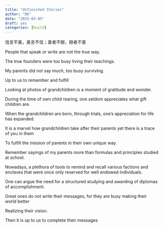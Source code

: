 ```yaml
---
title: "Unfinished Stories"
author: "DK"
date: "2025-03-05"
draft: yes
categories: [build]
---
```


信言不美，美言不信；善者不辯，辯者不善

People that speak or write are not the true way.

The true founders were too busy living their teachings.

My parents did not say much, too busy surviving.

Up to us to remember and fulfill

Looking at photos of grandchildren is a moment of gratitude and wonder.

During the time of own child rearing, one seldom appreciates what gift children are.

When the grandchildren are born, through trials, one's appreciation for life has expanded.

It is a marvel how grandchildren take after their parents yet there is a trace of you in them

To fulfill the mission of parents in their own unique way.

Remember sayings of my parents more than formulas and principles studied at school.

Nowadays, a plethora of tools to remind and recall various factions and enclaves that were once only reserved for well endowed individuals.

One can argue the need for a structured studying and awarding of diplomas of accomplishment.

Great ones do not write their messages, for they are busy making their world better

Realizing their vision.

Then it is up to us to complete their messages
